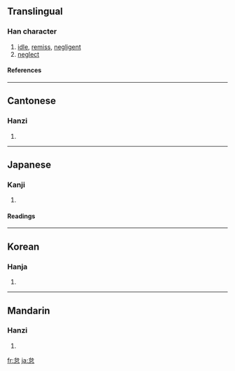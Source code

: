 ==Translingual==
===Han character===
{{Han char|rn=61|rad=心|as=05|sn=9|four=2333<sub>6</sub>|canj=戈口心 (IRP), X戈口心 (XIRP)|ids=⿱[[台]][[心]]}}
# [[idle]], [[remiss]], [[negligent]]
# [[neglect]]
====References====
{{Han ref|kx=0381.150|dkj=10469|dj=0709.140|hdz=42283.010|uh=6020|ud=24608|bh=ABE5|bd=44005}}
----

==Cantonese==
===Hanzi===
{{yue-hanzi|jyut=|y=doi6, toi5}}
# {{defn|Cantonese}}
----
==Japanese==
===Kanji===
{{ja-kanji|grade=c|rs=心05}}
# {{defn|Japanese}} 
====Readings====
{{ja-readings|on=[[たい]] (tai)|kun=[[おこたる]] (okotaru), [[なまける]] (namakeru)}}
----
==Korean==
===Hanja===
{{ko-hanja|hangeul=태|eumhun=|rv=tae|mr=t'ae|y=thay}}
# {{defn|Korean}}
----
==Mandarin==
===Hanzi===
{{cmn-hanzi|pin=[[dài]] ([[dai4]])|wg=tai<sup>4</sup>}}
# {{defn|Mandarin}}

[[fr:怠]]
[[ja:怠]]